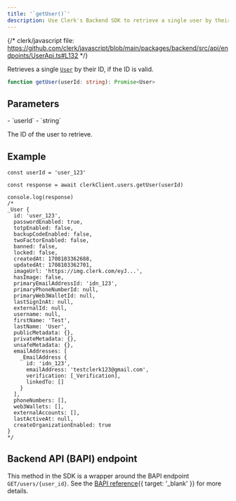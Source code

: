 ```yaml
---
title: '`getUser()`'
description: Use Clerk's Backend SDK to retrieve a single user by their ID.
---
```


{/* clerk/javascript file: https://github.com/clerk/javascript/blob/main/packages/backend/src/api/endpoints/UserApi.ts#L132 */}

Retrieves a single [`User`](/docs/references/backend/types/backend-user) by their ID, if the ID is valid.

```ts
function getUser(userId: string): Promise<User>
```

## Parameters

<Properties>
  - `userId`
  - `string`

  The ID of the user to retrieve.
</Properties>

## Example

```tsx
const userId = 'user_123'

const response = await clerkClient.users.getUser(userId)

console.log(response)
/*
_User {
  id: 'user_123',
  passwordEnabled: true,
  totpEnabled: false,
  backupCodeEnabled: false,
  twoFactorEnabled: false,
  banned: false,
  locked: false,
  createdAt: 1708103362688,
  updatedAt: 1708103362701,
  imageUrl: 'https://img.clerk.com/eyJ...',
  hasImage: false,
  primaryEmailAddressId: 'idn_123',
  primaryPhoneNumberId: null,
  primaryWeb3WalletId: null,
  lastSignInAt: null,
  externalId: null,
  username: null,
  firstName: 'Test',
  lastName: 'User',
  publicMetadata: {},
  privateMetadata: {},
  unsafeMetadata: {},
  emailAddresses: [
    _EmailAddress {
      id: 'idn_123',
      emailAddress: 'testclerk123@gmail.com',
      verification: [_Verification],
      linkedTo: []
    }
  ],
  phoneNumbers: [],
  web3Wallets: [],
  externalAccounts: [],
  lastActiveAt: null,
  createOrganizationEnabled: true
}
*/
```

## Backend API (BAPI) endpoint

This method in the SDK is a wrapper around the BAPI endpoint `GET/users/{user_id}`. See the [BAPI reference](/docs/reference/backend-api/tag/Users#operation/GetUser){{ target: '_blank' }} for more details.
